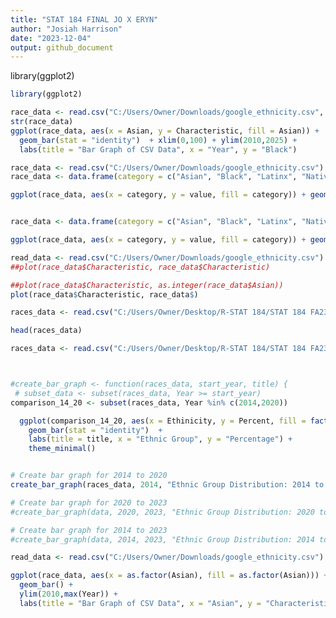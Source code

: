 ```yaml
---
title: "STAT 184 FINAL JO X ERYN"
author: "Josiah Harrison"
date: "2023-12-04"
output: github_document
---
```

library(ggplot2)
```r
library(ggplot2)
```

```r
race_data <- read.csv("C:/Users/Owner/Downloads/google_ethnicity.csv", header = T)
str(race_data)
ggplot(race_data, aes(x = Asian, y = Characteristic, fill = Asian)) +
  geom_bar(stat = "identity")  + xlim(0,100) + ylim(2010,2025) +
  labs(title = "Bar Graph of CSV Data", x = "Year", y = "Black")
```

```r
race_data <- read.csv("C:/Users/Owner/Downloads/google_ethnicity.csv")
race_data <- data.frame(category = c("Asian", "Black", "Latinx", "Native American", "White"), value = c(44.8, 5.6, 7.3, 0.8, 46.2))

ggplot(race_data, aes(x = category, y = value, fill = category)) + geom_bar(stat = "identity") + ggtitle("Percentages of Each Race at Google") + xlab("Race") + ylab("Percentage") + ylim(0,100) + theme_minimal() 


race_data <- data.frame(category = c("Asian", "Black", "Latinx", "Native American", "White"), value = c(31.5, 2.4, 4.5, 1.0, 64.5))

ggplot(race_data, aes(x = category, y = value, fill = category)) + geom_bar(stat = "identity") + ggtitle("Percentages of Each Race at Google") + xlab("Race") + ylab("Percentage") + ylim(0,100) + theme_minimal() 
```

```r
read_data <- read.csv("C:/Users/Owner/Downloads/google_ethnicity.csv")
##plot(race_data$Characteristic, race_data$Characteristic)

##plot(race_data$Characteristic, as.integer(race_data$Asian))
plot(race_data$Characteristic, race_data$)
```
```r
races_data <- read.csv("C:/Users/Owner/Desktop/R-STAT 184/STAT 184 FA23/FinalProject.csv")

head(races_data)
```

```r
races_data <- read.csv("C:/Users/Owner/Desktop/R-STAT 184/STAT 184 FA23/FinalProject.csv")



#create_bar_graph <- function(races_data, start_year, title) {
 # subset_data <- subset(races_data, Year >= start_year)
comparison_14_20 <- subset(races_data, Year %in% c(2014,2020)) 

  ggplot(comparison_14_20, aes(x = Ethinicity, y = Percent, fill = factor(Year))) +
    geom_bar(stat = "identity")  +
    labs(title = title, x = "Ethnic Group", y = "Percentage") +
    theme_minimal()


# Create bar graph for 2014 to 2020
create_bar_graph(races_data, 2014, "Ethnic Group Distribution: 2014 to 2020")

# Create bar graph for 2020 to 2023
#create_bar_graph(data, 2020, 2023, "Ethnic Group Distribution: 2020 to 2023")

# Create bar graph for 2014 to 2023
#create_bar_graph(data, 2014, 2023, "Ethnic Group Distribution: 2014 to 2023")
```

```r
read_data <- read.csv("C:/Users/Owner/Downloads/google_ethnicity.csv")

ggplot(race_data, aes(x = as.factor(Asian), fill = as.factor(Asian))) +
  geom_bar() +
  ylim(2010,max(Year)) +
  labs(title = "Bar Graph of CSV Data", x = "Asian", y = "Characteristic")
```